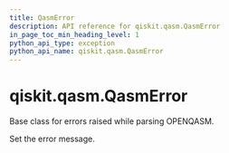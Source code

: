 ```yaml
---
title: QasmError
description: API reference for qiskit.qasm.QasmError
in_page_toc_min_heading_level: 1
python_api_type: exception
python_api_name: qiskit.qasm.QasmError
---
```


# qiskit.qasm.QasmError

<Class id="qiskit.qasm.QasmError" name="QasmError" isDedicatedPage={true} github="https://github.com/qiskit/qiskit/tree/stable/0.22/qiskit/qasm/exceptions.py" signature="QasmError(*msg)">
  Base class for errors raised while parsing OPENQASM.

  Set the error message.
</Class>


